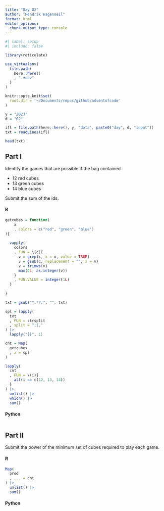 ```yaml
---
title: "Day 02"
author: "Hendrik Wagenseil"
format: html
editor_options: 
  chunk_output_type: console
---
```


```r
#| label: setup
#| include: false

library(reticulate)

use_virtualenv(
  file.path(
    here::here()
    , ".venv"
  )
)

knitr::opts_knit$set(
  root.dir = '~/Documents/repos/github/adventofcode'
)

y = "2023"
d = "02"

ifl = file.path(here::here(), y, "data", paste0("day", d, "input"))
txt = readLines(ifl)
```

```r
head(txt)
```


::: {.panel-tabset}

## Part I

Identify the games that are possible if the bag contained 

* 12 red cubes
* 13 green cubes
* 14 blue cubes

Submit the sum of the ids.

::: {.panel-tabset}

#### R

```r

getcubes = function(
    x
    , colors = c("red", "green", "blue")
){
  
  vapply(
    colors
    , FUN = \(c){
      v = grep(c, x = x, value = TRUE)
      v = gsub(c, replacement = "", x = v)
      v = trimws(v)
      max(0L, as.integer(v))
    }
    , FUN.VALUE = integer(1L)
  )
  
}  

txt = gsub("^.*?:", "", txt) 

spl = lapply(
  txt
  , FUN = strsplit
  , split = ";|,"
) |> 
  lapply("[[", 1)

cnt = Map(
  getcubes
  , x = spl
)

lapply(
  cnt
  , FUN = \(i){
    all(i <= c(12, 13, 14))
  }
) |> 
  unlist() |> 
  which() |> 
  sum()
```

#### Python

```python
```

:::


## Part II

Submit the power of the minimum set of cubes required to play each game. 

::: {.panel-tabset}

#### R

```r
Map(
  prod
  , ... = cnt
) |>
  unlist() |> 
  sum()
```

#### Python

```python
```

:::

:::
